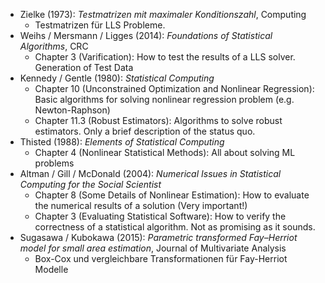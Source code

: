 - Zielke (1973): *Testmatrizen mit maximaler Konditionszahl*, Computing
    - Testmatrizen für LLS Probleme.

- Weihs / Mersmann / Ligges (2014): *Foundations of Statistical Algorithms*,
    CRC
    - Chapter 3 (Varification): How to test the results of a LLS solver.
        Generation of Test Data

- Kennedy / Gentle (1980): *Statistical Computing*
    - Chapter 10 (Unconstrained Optimization and Nonlinear Regression):
    Basic algorithms for solving nonlinear regression problem (e.g.
    Newton-Raphson)
    - Chapter 11.3 (Robust Estimators): Algorithms to solve robust
    estimators. Only a brief description of the status quo.

- Thisted (1988): *Elements of Statistical Computing*
    - Chapter 4 (Nonlinear Statistical Methods): All about solving ML
        problems
    
- Altman / Gill / McDonald (2004): *Numerical Issues in Statistical
    Computing for the Social Scientist*
    - Chapter 8 (Some Details of Nonlinear Estimation): How to evaluate the
    numerical results of a solution (Very important!)
    - Chapter 3 (Evaluating Statistical Software): How to verify the
    correctness of a statistical algorithm. Not as promising as it sounds.

- Sugasawa / Kubokawa (2015): *Parametric transformed Fay–Herriot model for
    small area estimation*, Journal of Multivariate Analysis
    - Box-Cox und vergleichbare Transformationen für Fay-Herriot Modelle
